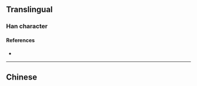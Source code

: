 {{character info/new}}
{{also|厳|嚴}}
==Translingual==
{{Han simplified forms|嚴|厳|严}}

===Han character===
{{Han char|rn=1|rad=一|as=06|sn=7|four=10201|canj=MTCH|ids=⿳一⿰⿰丶丨⿰丨丿厂}}

====References====
* {{Han ref|kx=0078.131|hdz=10019.100|uh=4E25|ud=20005}}

----

==Chinese==
{{zh-see|嚴}}